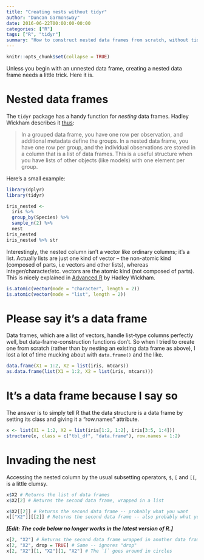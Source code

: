 ```yaml
---
title: "Creating nests without tidyr"
author: "Duncan Garmonsway"
date: 2016-06-22T00:00:00-00:00
categories: ["R"]
tags: ["R", "tidyr"]
summary: "How to construct nested data frames from scratch, without tidyr"
---
```


```r
knitr::opts_chunk$set(collapse = TRUE)
```

Unless you begin with an unnested data frame, creating a nested data frame needs
a little trick.  Here it is.

# Nested data frames

The `tidyr` package has a handy function for *nesting* data frames.  Hadley
Wickham describes it [thus](https://blog.rstudio.org/2016/02/02/tidyr-0-4-0/):

> In a grouped data frame, you have one row per observation, and additional
> metadata define the groups. In a nested data frame, you have one row per
> group, and the individual observations are stored in a column that is a list
> of data frames. This is a useful structure when you have lists of other
> objects (like models) with one element per group.

Here's a small example:

```r
library(dplyr)
library(tidyr)

iris_nested <-
  iris %>%
  group_by(Species) %>%
  sample_n(2) %>%
  nest
iris_nested
iris_nested %>% str
```

Interestingly, the nested column isn't a vector like ordinary columns; it's a
list.  Actually lists are just one kind of vector -- the non-atomic kind
(composed of parts, i.e vectors and other lists), whereas
integer/character/etc. vectors are the atomic kind (not composed of parts).
This is nicely explained in [Advanced
R](http://adv-r.had.co.nz/Data-structures.html#vectors) by Hadley Wickham.

```r
is.atomic(vector(mode = "character", length = 2))
is.atomic(vector(mode = "list", length = 2))
```

# Please say it's a data frame

Data frames, which are a list of vectors, handle list-type columns perfectly
well, but data-frame-construction functions don't. So when I tried to create
one from scratch (rather than by nesting an existing data frame as above), I
lost a lot of time mucking about with `data.frame()` and the like.

```r
data.frame(X1 = 1:2, X2 = list(iris, mtcars))
as.data.frame(list(X1 = 1:2, X2 = list(iris, mtcars)))
```

# It's a data frame because I say so

The answer is to simply tell R that the data structure is a data frame by
setting its class and giving it a "row.names" attribute.

```r
x <- list(X1 = 1:2, X2 = list(iris[1:2, 1:2], iris[3:5, 1:4]))
structure(x, class = c("tbl_df", "data.frame"), row.names = 1:2)
```

# Invading the nest

Accessing the nested column by the usual subsetting
operators, `$`, `[` and `[[`, is a little clumsy.

```r
x$X2 # Returns the list of data frames
x$X2[2] # Returns the second data frame, wrapped in a list

x$X2[[2]] # Returns the second data frame -- probably what you want
x[["X2"]][[2]] # Returns the second data frame -- also probably what you want
```

***[Edit: The code below no longer works in the latest version of R.]***

```r
x[2, "X2"] # Returns the second data frame wrapped in another data frame
x[2, "X2", drop = TRUE] # Same -- ignores "drop"
x[2, "X2"][1, "X2"][1, "X2"] # The `[` goes around in circles
```

